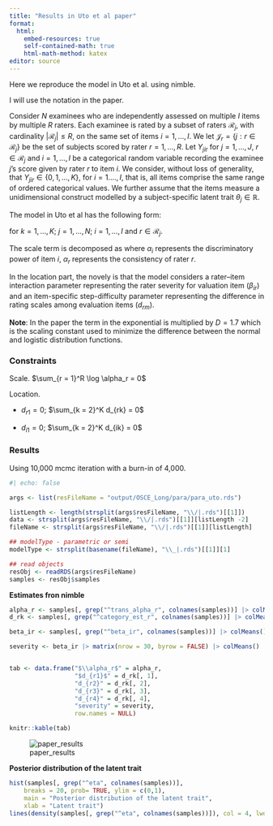 ```yaml
---
title: "Results in Uto et al paper"
format: 
  html:
    embed-resources: true
    self-contained-math: true
    html-math-method: katex
editor: source
---
```


Here we reproduce the model in Uto et al. using nimble. 

I will use the notation in the paper. 

Consider $N$ examinees who are independently assessed on multiple $I$ items by multiple $R$ raters. Each examinee is rated by a subset of raters $\mathcal{R}_j$, with cardinality $|\mathcal{R}_j|\leq R$, on the same set of items $i=1,\dots, I$.
We let $\mathcal{J}_r = \{ j: r \in \mathcal{R}_j\}$ be the set of subjects scored by rater $r=1,\dots, R$. Let $Y_{jir}$ for $j=1,\dots,J$, $r \in \mathcal{R}_j$ and $i=1,\dots,I$ be a categorical random variable recording the examinee $j$'s score given by rater $r$ to item $i$. We consider, without loss of generality, that $Y_{jir} \in \{0, 1, \ldots, K\}$, for $i=1.\dots, I$, that is, all items comprise the same range of ordered categorical values. We further assume that the items measure a unidimensional construct modelled by a subject-specific latent trait $\theta_j \in \mathbb{R}$.  

The model in Uto et al has the following form: 

\begin{equation}
\mathbb{P}[Y_{jir}=k|Y_{jir} \in \{k,k-1\},\theta_j, \phi_{ir}, \delta_{irk}]= 
\frac{exp\{D* \phi_{ir}(\theta_j - \delta_{irk})\}}{1+exp\{D* \phi_{ir}(\theta_j - \delta_{irk})\}}  
\end{equation}

for $k=1,\dots, K;$ $j=1,\dots, N;$ $i=1,\dots, I$ and $r \in \mathcal{R}_j$.

The scale term is decomposed as 
\begin{equation}
 \phi_{ir} = \alpha_{i} \alpha_{r}
\end{equation}
where $\alpha_{i}$ represents the discriminatory power of item $i$, $\alpha_{r}$  represents the consistency of rater $r$.

In the location part, the novely is that the model considers a rater–item interaction parameter representing the rater severity for valuation item ($\beta_{ir}$) and an item-specific step-difficulty parameter representing the difference
in rating scales among evaluation items ($d_{rm}$).

\begin{equation}
  \delta_{irk} = \beta_{ir} + d_{im} + d_{rm}
\end{equation}


**Note**: In the paper the term in the exponential is multiplied by $D = 1.7$ which is the scaling constant used to minimize the difference between the normal and logistic distribution functions.

### Constraints

Scale.  $\sum_{r = 1}^R \log \alpha_r = 0$

Location. 

  - $d_{r1} = 0$; $\sum_{k = 2}^K d_{rk} = 0$

  - $d_{i1} = 0$; $\sum_{k = 2}^K d_{ik} = 0$
  

### Results

Using 10,000 mcmc iteration with a burn-in of 4,000. 

```r
#| echo: false 

args <- list(resFileName = "output/OSCE_Long/para/para_uto.rds")

listLength <- length(strsplit(args$resFileName, "\\/|.rds")[[1]])
data <- strsplit(args$resFileName, "\\/|.rds")[[1]][listLength -2]
fileName <- strsplit(args$resFileName, "\\/|.rds")[[1]][listLength]

## modelType - parametric or semi
modelType <- strsplit(basename(fileName), "\\_|.rds")[[1]][1]

## read objects
resObj <- readRDS(args$resFileName)
samples <- resObj$samples

```



**Estimates fron nimble**

```r
alpha_r <- samples[, grep("^trans_alpha_r", colnames(samples))] |> colMeans()
d_rk <- samples[, grep("^category_est_r", colnames(samples))] |> colMeans() |> matrix(nrow = 5)

beta_ir <- samples[, grep("^beta_ir", colnames(samples))] |> colMeans() 

severity <- beta_ir |> matrix(nrow = 30, byrow = FALSE) |> colMeans()


tab <- data.frame("$\\alpha_r$" = alpha_r, 
                  "$d_{r1}$" = d_rk[, 1], 
                  "d_{r2}" = d_rk[, 2], 
                  "d_{r3}" = d_rk[, 3], 
                  "d_{r4}" = d_rk[, 4], 
                  "severity" = severity,
                  row.names = NULL)

knitr::kable(tab)
```

![paper_results](uto_et_al/uto_paper_rater_parameters.png)


**Posterior distribution of the latent trait**

```r

hist(samples[, grep("^eta", colnames(samples))], 
	breaks = 20, prob= TRUE, ylim = c(0,1), 
	main = "Posterior distribution of the latent trait", 
	xlab = "Latent trait")
lines(density(samples[, grep("^eta", colnames(samples))]), col = 4, lwd = 2)
```


